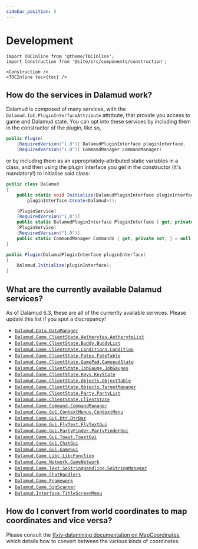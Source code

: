 ```yaml
---
sidebar_position: 5
---
```


# Development

```mdx-code-block
import TOCInline from '@theme/TOCInline';
import Construction from '@site/src/components/construction';

<Construction />
<TOCInline toc={toc} />
```

## How do the services in Dalamud work?

Dalamud is composed of many services, with the
`Dalamud.IoC.PluginInterfaceAttribute` attribute, that provide you access to
game and Dalamud state. You can opt into these services by including them in the
constructor of the plugin, like so,

```csharp
public Plugin(
    [RequiredVersion("1.0")] DalamudPluginInterface pluginInterface,
    [RequiredVersion("1.0")] CommandManager commandManager)
```

or by including them as an appropriately-attributed static variables in a class,
and then using the plugin interface you get in the constructor (it's mandatory!)
to initialise said class:

```csharp
public class Dalamud
{
    public static void Initialize(DalamudPluginInterface pluginInterface) =>
        pluginInterface.Create<Dalamud>();

    [PluginService]
    [RequiredVersion("1.0")]
    public static DalamudPluginInterface PluginInterface { get; private set; } = null!;
    [PluginService]
    [RequiredVersion("1.0")]
    public static CommandManager Commands { get; private set; } = null!;
}

public Plugin(DalamudPluginInterface pluginInterface)
{
    Dalamud.Initialize(pluginInterface);
}
```

## What are the currently available Dalamud services?

As of Dalamud 6.3, these are all of the currently available services. Please
update this list if you spot a discrepancy!

- [`Dalamud.Data.DataManager`](https://goatcorp.github.io/Dalamud/api/Dalamud.Data.DataManager.html)
- [`Dalamud.Game.ClientState.Aetherytes.AetheryteList`](https://goatcorp.github.io/Dalamud/api/Dalamud.Game.ClientState.Aetherytes.AetheryteList.html)
- [`Dalamud.Game.ClientState.Buddy.BuddyList`](https://goatcorp.github.io/Dalamud/api/Dalamud.Game.ClientState.Buddy.BuddyList.html)
- [`Dalamud.Game.ClientState.Conditions.Condition`](https://goatcorp.github.io/Dalamud/api/Dalamud.Game.ClientState.Conditions.Condition.html)
- [`Dalamud.Game.ClientState.Fates.FateTable`](https://goatcorp.github.io/Dalamud/api/Dalamud.Game.ClientState.Fates.FateTable.html)
- [`Dalamud.Game.ClientState.GamePad.GamepadState`](https://goatcorp.github.io/Dalamud/api/Dalamud.Game.ClientState.GamePad.GamepadState.html)
- [`Dalamud.Game.ClientState.JobGauge.JobGauges`](https://goatcorp.github.io/Dalamud/api/Dalamud.Game.ClientState.JobGauge.JobGauges.html)
- [`Dalamud.Game.ClientState.Keys.KeyState`](https://goatcorp.github.io/Dalamud/api/Dalamud.Game.ClientState.Keys.KeyState.html)
- [`Dalamud.Game.ClientState.Objects.ObjectTable`](https://goatcorp.github.io/Dalamud/api/Dalamud.Game.ClientState.Objects.ObjectTable.html)
- [`Dalamud.Game.ClientState.Objects.TargetManager`](https://goatcorp.github.io/Dalamud/api/Dalamud.Game.ClientState.Objects.TargetManager.html)
- [`Dalamud.Game.ClientState.Party.PartyList`](https://goatcorp.github.io/Dalamud/api/Dalamud.Game.ClientState.Party.PartyList.html)
- [`Dalamud.Game.ClientState.ClientState`](https://goatcorp.github.io/Dalamud/api/Dalamud.Game.ClientState.ClientState.html)
- [`Dalamud.Game.Command.CommandManager`](https://goatcorp.github.io/Dalamud/api/Dalamud.Game.Command.CommandManager.html)
- [`Dalamud.Game.Gui.ContextMenus.ContextMenu`](https://goatcorp.github.io/Dalamud/api/Dalamud.Game.Gui.ContextMenus.ContextMenu.html)
- [`Dalamud.Game.Gui.Dtr.DtrBar`](https://goatcorp.github.io/Dalamud/api/Dalamud.Game.Gui.Dtr.DtrBar.html)
- [`Dalamud.Game.Gui.FlyText.FlyTextGui`](https://goatcorp.github.io/Dalamud/api/Dalamud.Game.Gui.FlyText.FlyTextGui.html)
- [`Dalamud.Game.Gui.PartyFinder.PartyFinderGui`](https://goatcorp.github.io/Dalamud/api/Dalamud.Game.Gui.PartyFinder.PartyFinderGui.html)
- [`Dalamud.Game.Gui.Toast.ToastGui`](https://goatcorp.github.io/Dalamud/api/Dalamud.Game.Gui.Toast.ToastGui.html)
- [`Dalamud.Game.Gui.ChatGui`](https://goatcorp.github.io/Dalamud/api/Dalamud.Game.Gui.ChatGui.html)
- [`Dalamud.Game.Gui.GameGui`](https://goatcorp.github.io/Dalamud/api/Dalamud.Game.Gui.GameGui.html)
- [`Dalamud.Game.Libc.LibcFunction`](https://goatcorp.github.io/Dalamud/api/Dalamud.Game.Libc.LibcFunction.html)
- [`Dalamud.Game.Network.GameNetwork`](https://goatcorp.github.io/Dalamud/api/Dalamud.Game.Network.GameNetwork.html)
- [`Dalamud.Game.Text.SeStringHandling.SeStringManager`](https://goatcorp.github.io/Dalamud/api/Dalamud.Game.Text.SeStringHandling.SeStringManager.html)
- [`Dalamud.Game.ChatHandlers`](https://goatcorp.github.io/Dalamud/api/Dalamud.Game.ChatHandlers.html)
- [`Dalamud.Game.Framework`](https://goatcorp.github.io/Dalamud/api/Dalamud.Game.Framework.html)
- [`Dalamud.Game.SigScanner`](https://goatcorp.github.io/Dalamud/api/Dalamud.Game.SigScanner.html)
- [`Dalamud.Interface.TitleScreenMenu`](https://goatcorp.github.io/Dalamud/api/Dalamud.Interface.TitleScreenMenu.html)

## How do I convert from world coordinates to map coordinates and vice versa?

Please consult the
[ffxiv-datamining documentation on MapCoordinates](https://github.com/xivapi/ffxiv-datamining/blob/master/docs/MapCoordinates.md),
which details how to convert between the various kinds of coordinates.
